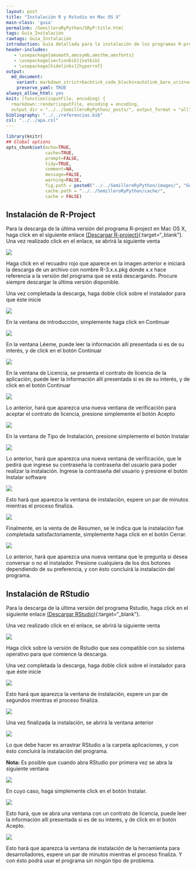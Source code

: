 ```yaml
---
layout: post
title: "Instalación R y Rstudio en Mac OS X"
main-class: 'guia'
permalink: /SemilleroRyPython/SRyP:title.html
tags: Guía_Instalación
rawtags: Guía_Instalación
introduction: Guía detallada para la instalación de los programas R-project y Rstudio en Mac OS X.
header-includes:
   - \usepackage{amsmath,amssymb,amsthm,amsfonts}
   - \usepackage[sectionbib]{natbib}
   - \usepackage[hidelinks]{hyperref}
output:
  md_document:
    variant: markdown_strict+backtick_code_blocks+autolink_bare_uris+ascii_identifiers+tex_math_single_backslash
    preserve_yaml: TRUE
always_allow_html: yes   
knit: (function(inputFile, encoding) {
  rmarkdown::render(inputFile, encoding = encoding,
  output_dir = "../../SemilleroRyPython/_posts/", output_format = "all"  ) })
bibliography: "../../referencias.bib"
csl: "../../apa.csl"
---
```


```r
library(knitr)
## Global options
opts_chunk$set(echo=TRUE,
               cache=TRUE,
               prompt=FALSE,
               tidy=TRUE,
               comment=NA,
               message=FALSE,
               warning=FALSE,
               fig.path = paste0("../../SemilleroRyPython/images/", "GuiaMac"),
               cache.path = "../../SemilleroRyPython/cache/",
               cache = FALSE)

```

## Instalación de R-Project
Para la descarga de la última versión del programa R-project en Mac OS X, haga click en el siguiente enlace [(Descargar R-project)](https://cloud.r-project.org/bin/macosx/){:target="_blank"}.
Una vez realizado click en el enlace, se abrirá la siguiente venta

![](../../SemilleroRyPython/images/GuiaM1.jpg)

Haga click en el recuadro rojo que aparece en la imagen anterior e iniciará la descarga de un archivo con nombre R-3.x.x.pkg donde x.x hace referencia a la versión del programa que se está descargando. Procure siempre descargar la última versión disponible.

Una vez completada la descarga, haga doble click sobre el instalador para que éste inicie

![](../../SemilleroRyPython/images/GuiaM2.jpg)

En la ventana de introducción, simplemente haga click en Continuar

![](../../SemilleroRyPython/images/GuiaM3.jpg)

En la ventana Léeme, puede leer la información allí presentada si es de su interés, y de click en el botón Continuar

![](../../SemilleroRyPython/images/GuiaM4.jpg)

En la ventana de Licencia, se presenta el contrato de licencia de la aplicación, puede leer la información allí presentada si es de su interés, y de click en el botón Continuar

![](../../SemilleroRyPython/images/GuiaM5.jpg)

Lo anterior, hará que aparezca una nueva ventana de verificación para aceptar el contrato de licencia, presione simplemente el botón Acepto

![](../../SemilleroRyPython/images/GuiaM6.jpg)

En la ventana de Tipo de Instalación, presione simplemente el botón Instalar

![](../../SemilleroRyPython/images/GuiaM7.jpg)

Lo anterior, hará que aparezca una nueva ventana de verificación, que le pedirá que ingrese su contraseña la contraseña del usuario para poder realizar la instalación. Ingrese la contraseña del usuario y presione el botón Instalar software

![](../../SemilleroRyPython/images/GuiaM8.jpg)

Esto hará que aparezca la ventana de instalación, espere un par de minutos mientras el proceso finaliza.

![](../../SemilleroRyPython/images/GuiaM9.jpg)

Finalmente, en la venta de de Resumen, se le indica que la instalación fue completada satisfactoriamente, simplemente haga click en el botón Cerrar.

![](../../SemilleroRyPython/images/GuiaM10.jpg)

Lo anterior, hará que aparezca una nueva ventana que le pregunta si desea conversar o no el instalador. Presione cualquiera de los dos botones dependiendo de su preferencia, y con ésto concluirá la instalación del programa.

## Instalación de RStudio
Para la descarga de la última versión del programa Rstudio, haga click en el siguiente enlace [(Descargar RStudio)](https://www.rstudio.com/products/rstudio/download/#download){:target="_blank"}.

Una vez realizado click en el enlace, se abrirá la siguiente venta

![](../../SemilleroRyPython/images/GuiaW11.jpg)

Haga click sobre la versión de Rstudio que sea compatible con su sistema operativo para que comience la descarga. 

Una vez completada la descarga, haga doble click sobre el instalador para que éste inicie

![](../../SemilleroRyPython/images/GuiaM12.jpg)

Esto hará que aparezca la ventana de instalación, espere un par de segundos mientras el proceso finaliza.

![](../../SemilleroRyPython/images/GuiaM13.jpg)

Una vez finalizada la instalación, se abrirá la ventana anterior

![](../../SemilleroRyPython/images/GuiaM14.jpg)

Lo que debe hacer es arrastrar RStudio a la carpeta aplicaciones, y con ésto concluirá la instalación del programa.

**Nota:** Es posible que cuando abra RStudio por primera vez se abra la siguiente ventana

![](../../SemilleroRyPython/images/GuiaM15.jpg)

En cuyo caso, haga simplemente click en el botón Instalar.

![](../../SemilleroRyPython/images/GuiaM16.jpg)

Esto hará, que se abra una ventana con un contrato de licencia, puede leer la información allí presentada si es de su interés, y de click en el botón Acepto.

![](../../SemilleroRyPython/images/GuiaM17.jpg)

Esto hará que aparezca la ventana de instalación de la herramienta para desarrolladores, espere un par de minutos mientras el proceso finaliza. Y con ésto podrá usar el programa sin ningún tipo de problema.
